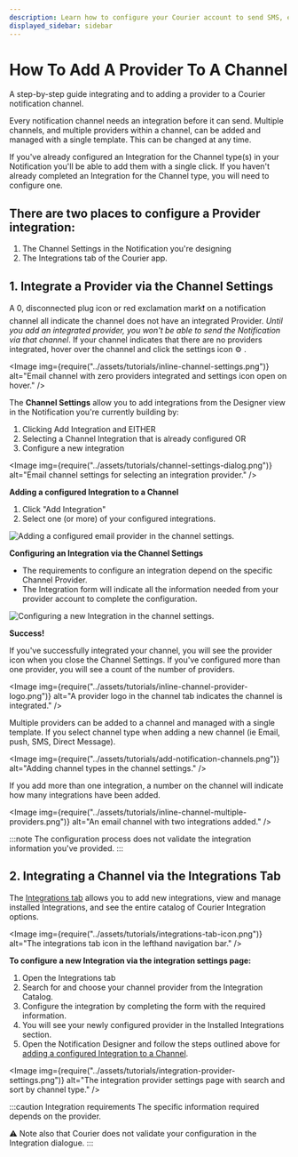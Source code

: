 ```yaml
---
description: Learn how to configure your Courier account to send SMS, email other kinds of messages.
displayed_sidebar: sidebar
---
```



# How To Add A Provider To A Channel

A step-by-step guide integrating and to adding a provider to a Courier notification channel.

Every notification channel needs an integration before it can send. Multiple channels, and multiple providers within a channel, can be added and managed with a single template. This can be changed at any time.

If you've already configured an Integration for the Channel type(s) in your Notification you'll be able to add them with a single click. If you haven't already completed an Integration for the Channel type, you will need to configure one.

## There are two places to configure a Provider integration:

1. The Channel Settings in the Notification you're designing
2. The Integrations tab of the Courier app.

## 1. Integrate a Provider via the Channel Settings

A 0, disconnected plug icon or red exclamation mark❗️ on a notification channel all indicate the channel does not have an integrated Provider. _Until you add an integrated provider, you won't be able to send the Notification via that channel_. If your channel indicates that there are no providers integrated, hover over the channel and click the settings icon ⚙️ .

<Image
  img={require("../assets/tutorials/inline-channel-settings.png")}
  alt="Email channel with zero providers integrated and settings icon open on hover."
/>

The **Channel Settings** allow you to add integrations from the Designer view in the Notification you're currently building by:

1. Clicking Add Integration and EITHER
2. Selecting a Channel Integration that is already configured OR
3. Configure a new integration

<Image
  img={require("../assets/tutorials/channel-settings-dialog.png")}
  alt="Email channel settings for selecting an integration provider."
/>

**Adding a configured Integration to a Channel**

1. Click "Add Integration"
2. Select one (or more) of your configured integrations.

<GifWrapper width={1069} height={685} caption="Adding a configured email provider in the channel settings.">

![Adding a configured email provider in the channel settings.](../assets/tutorials/adding-configured-integrations.gif)

</GifWrapper>

**Configuring an Integration via the Channel Settings**

- The requirements to configure an integration depend on the specific Channel Provider.
- The Integration form will indicate all the information needed from your provider account to complete the configuration.

<GifWrapper width={1069} height={685} caption="Configuring a new Integration in the channel settings.">

![Configuring a new Integration in the channel settings.](../assets/tutorials/configuring-an-integration.gif)

</GifWrapper>

**Success!**

If you've successfully integrated your channel, you will see the provider icon when you close the Channel Settings. If you've configured more than one provider, you will see a count of the number of providers.

<Image
  img={require("../assets/tutorials/inline-channel-provider-logo.png")}
  alt="A provider logo in the channel tab indicates the channel is integrated."
/>

Multiple providers can be added to a channel and managed with a single template. If you select channel type when adding a new channel (ie Email, push, SMS, Direct Message).

<Image
  img={require("../assets/tutorials/add-notification-channels.png")}
  alt="Adding channel types in the channel settings."
/>

If you add more than one integration, a number on the channel will indicate how many integrations have been added.

<Image
  img={require("../assets/tutorials/inline-channel-multiple-providers.png")}
  alt="An email channel with two integrations added."
/>

:::note
The configuration process does not validate the integration information you've provided.
:::

## 2. Integrating a Channel via the Integrations Tab

The [Integrations tab](https://app.courier.com/integrations) allows you to add new integrations, view and manage installed Integrations, and see the entire catalog of Courier Integration options.

<Image
  img={require("../assets/tutorials/integrations-tab-icon.png")}
  alt="The integrations tab icon in the lefthand navigation bar."
/>

**To configure a new Integration via the integration settings page:**

1. Open the Integrations tab
2. Search for and choose your channel provider from the Integration Catalog.
3. Configure the integration by completing the form with the required information.
4. You will see your newly configured provider in the Installed Integrations section.
5. Open the Notification Designer and follow the steps outlined above for [adding a configured Integration to a Channel](#1-integrate-a-provider-via-the-channel-settings).

<Image
  img={require("../assets/tutorials/integration-provider-settings.png")}
  alt="The integration provider settings page with search and sort by channel type."
/>

:::caution Integration requirements
The specific information required depends on the provider.

⚠️ Note also that Courier does not validate your configuration in the Integration dialogue.
:::
